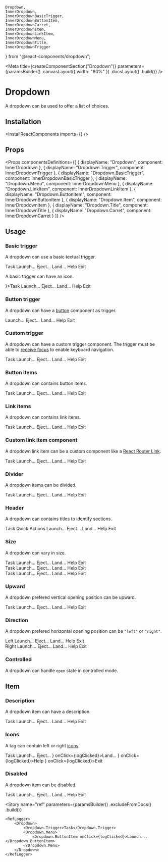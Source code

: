     Dropdown,
    InnerDropdown,
    InnerDropdownBasicTrigger,
    InnerDropdownButtonItem,
    InnerDropdownCarret,
    InnerDropdownItem,
    InnerDropdownLinkItem,
    InnerDropdownMenu,
    InnerDropdownTitle,
    InnerDropdownTrigger
} from "@react-components/dropdown";

<Meta
    title={createComponentSection("Dropdown")}
    parameters={paramsBuilder()
        .canvasLayout({ width: "80%" })
        .docsLayout(<ReactComponentsLayout sourcePath="/packages/react-components/src/dropdown" />)
        .build()}
/>

# Dropdown

A dropdown can be used to offer a list of choices.

## Installation

<InstallReactComponents imports={<Imports />} />

## Props

<Props
    componentsDefinitions={[
        { displayName: "Dropdown", component: InnerDropdown },
        { displayName: "Dropdown.Trigger", component: InnerDropdownTrigger },
        { displayName: "Dropdown.BasicTrigger", component: InnerDropdownBasicTrigger },
        { displayName: "Dropdown.Menu", component: InnerDropdownMenu },
        { displayName: "Dropdown.LinkItem", component: InnerDropdownLinkItem },
        { displayName: "Dropdown.ButtonItem", component: InnerDropdownButtonItem },
        { displayName: "Dropdown.Item", component: InnerDropdownItem },
        { displayName: "Dropdown.Title", component: InnerDropdownTitle },
        { displayName: "Dropdown.Carret", component: InnerDropdownCarret }
    ]}
/>

## Usage

### Basic trigger

A dropdown can use a basic textual trigger.

<Preview>
    <Story name="basic trigger">
        <Dropdown>
            <Dropdown.BasicTrigger>Task</Dropdown.BasicTrigger>
            <Dropdown.Menu>
                <Dropdown.ButtonItem onClick={logClicked}>Launch...</Dropdown.ButtonItem>
                <Dropdown.ButtonItem onClick={logClicked}>Eject...</Dropdown.ButtonItem>
                <Dropdown.ButtonItem onClick={logClicked}>Land...</Dropdown.ButtonItem>
                <Dropdown.ButtonItem onClick={logClicked}>Help</Dropdown.ButtonItem>
                <Dropdown.ButtonItem onClick={logClicked}>Exit</Dropdown.ButtonItem>
            </Dropdown.Menu>
        </Dropdown>
    </Story>
</Preview>

A basic trigger can have an icon.

<Preview>
    <Story name="basic trigger with icon">
        <Dropdown>
            <Dropdown.BasicTrigger icon={<FolderIcon />}>Task</Dropdown.BasicTrigger>
            <Dropdown.Menu>
                <Dropdown.ButtonItem onClick={logClicked}>Launch...</Dropdown.ButtonItem>
                <Dropdown.ButtonItem onClick={logClicked}>Eject...</Dropdown.ButtonItem>
                <Dropdown.ButtonItem onClick={logClicked}>Land...</Dropdown.ButtonItem>
                <Dropdown.ButtonItem onClick={logClicked}>Help</Dropdown.ButtonItem>
                <Dropdown.ButtonItem onClick={logClicked}>Exit</Dropdown.ButtonItem>
            </Dropdown.Menu>
        </Dropdown>
    </Story>
</Preview>

### Button trigger

A dropdown can have a [button](?path=/docs/components-button--default-story) component as trigger.

<Preview>
    <Story name="button trigger">
        <Dropdown>
            <Dropdown.Trigger as={IconButton} color="secondary" shape="circular">
                <VerticalDotsIcon />
            </Dropdown.Trigger>
            <Dropdown.Menu>
                <Dropdown.ButtonItem onClick={logClicked}>Launch...</Dropdown.ButtonItem>
                <Dropdown.ButtonItem onClick={logClicked}>Eject...</Dropdown.ButtonItem>
                <Dropdown.ButtonItem onClick={logClicked}>Land...</Dropdown.ButtonItem>
                <Dropdown.ButtonItem onClick={logClicked}>Help</Dropdown.ButtonItem>
                <Dropdown.ButtonItem onClick={logClicked}>Exit</Dropdown.ButtonItem>
            </Dropdown.Menu>
        </Dropdown>
    </Story>
</Preview>

### Custom trigger

A dropdown can have a custom trigger component. The trigger must be able to [receive focus](https://developer.mozilla.org/en-US/docs/Web/Accessibility/Understanding_WCAG/Keyboard) to enable keyboard navigation.

<Preview>
    <Story name="custom trigger">
        <Dropdown>
            <Dropdown.Trigger as={CustomTrigger}>
                Task
            </Dropdown.Trigger>
            <Dropdown.Menu>
                <Dropdown.ButtonItem onClick={logClicked}>Launch...</Dropdown.ButtonItem>
                <Dropdown.ButtonItem onClick={logClicked}>Eject...</Dropdown.ButtonItem>
                <Dropdown.ButtonItem onClick={logClicked}>Land...</Dropdown.ButtonItem>
                <Dropdown.ButtonItem onClick={logClicked}>Help</Dropdown.ButtonItem>
                <Dropdown.ButtonItem onClick={logClicked}>Exit</Dropdown.ButtonItem>
            </Dropdown.Menu>
        </Dropdown>
    </Story>
</Preview>

<CustomTriggerCode />

### Button items

A dropdown can contains button items.

<Preview>
    <Story name="button items">
        <Dropdown>
            <Dropdown.BasicTrigger>Task</Dropdown.BasicTrigger>
            <Dropdown.Menu>
                <Dropdown.ButtonItem onClick={logClicked}>Launch...</Dropdown.ButtonItem>
                <Dropdown.ButtonItem onClick={logClicked}>Eject...</Dropdown.ButtonItem>
                <Dropdown.ButtonItem onClick={logClicked}>Land...</Dropdown.ButtonItem>
                <Dropdown.ButtonItem onClick={logClicked}>Help</Dropdown.ButtonItem>
                <Dropdown.ButtonItem onClick={logClicked}>Exit</Dropdown.ButtonItem>
            </Dropdown.Menu>
        </Dropdown>
    </Story>
</Preview>

### Link items

A dropdown can contains link items.

<Preview>
    <Story name="link items">
        <Dropdown>
            <Dropdown.BasicTrigger>Task</Dropdown.BasicTrigger>
            <Dropdown.Menu>
                <Dropdown.LinkItem href="https://www.sharegate.com" target="_blank">Launch...</Dropdown.LinkItem>
                <Dropdown.LinkItem href="https://www.sharegate.com" target="_blank">Eject...</Dropdown.LinkItem>
                <Dropdown.LinkItem href="https://www.sharegate.com" target="_blank">Land...</Dropdown.LinkItem>
                <Dropdown.LinkItem href="https://www.sharegate.com" target="_blank">Help</Dropdown.LinkItem>
                <Dropdown.LinkItem href="https://www.sharegate.com" target="_blank">Exit</Dropdown.LinkItem>
            </Dropdown.Menu>
        </Dropdown>
    </Story>
</Preview>

### Custom link item component

A dropdown link item can be a custom component like a [React Router Link](https://reacttraining.com/react-router/web/api/Link).

<Preview>
    <Story name="link component">
        <Dropdown>
            <Dropdown.BasicTrigger>Task</Dropdown.BasicTrigger>
            <Dropdown.Menu>
                <Dropdown.LinkItem as={CustomLink} href="https://www.sharegate.com" target="_blank">Launch...</Dropdown.LinkItem>
                <Dropdown.LinkItem as={CustomLink} href="https://www.sharegate.com" target="_blank">Eject...</Dropdown.LinkItem>
                <Dropdown.LinkItem as={CustomLink} href="https://www.sharegate.com" target="_blank">Land...</Dropdown.LinkItem>
                <Dropdown.LinkItem as={CustomLink} href="https://www.sharegate.com" target="_blank">Help</Dropdown.LinkItem>
                <Dropdown.LinkItem as={CustomLink} href="https://www.sharegate.com" target="_blank">Exit</Dropdown.LinkItem>
            </Dropdown.Menu>
        </Dropdown>
    </Story>
</Preview>

### Divider

A dropdown items can be divided.

<Preview>
    <Story name="divider">
        <Dropdown>
            <Dropdown.BasicTrigger>Task</Dropdown.BasicTrigger>
            <Dropdown.Menu>
                <Dropdown.ButtonItem onClick={logClicked}>Launch...</Dropdown.ButtonItem>
                <Dropdown.ButtonItem onClick={logClicked}>Eject...</Dropdown.ButtonItem>
                <Dropdown.ButtonItem onClick={logClicked}>Land...</Dropdown.ButtonItem>
                <Dropdown.Divider />
                <Dropdown.ButtonItem onClick={logClicked}>Help</Dropdown.ButtonItem>
                <Dropdown.ButtonItem onClick={logClicked}>Exit</Dropdown.ButtonItem>
            </Dropdown.Menu>
        </Dropdown>
    </Story>
</Preview>

### Header

A dropdown can contains titles to identify sections.

<Preview>
    <Story name="header">
        <Dropdown>
            <Dropdown.BasicTrigger>Task</Dropdown.BasicTrigger>
            <Dropdown.Menu>
                <Dropdown.Header>Quick Actions</Dropdown.Header>
                <Dropdown.ButtonItem onClick={logClicked}>Launch...</Dropdown.ButtonItem>
                <Dropdown.ButtonItem onClick={logClicked}>Eject...</Dropdown.ButtonItem>
                <Dropdown.ButtonItem onClick={logClicked}>Land...</Dropdown.ButtonItem>
                <Dropdown.ButtonItem onClick={logClicked}>Help</Dropdown.ButtonItem>
                <Dropdown.ButtonItem onClick={logClicked}>Exit</Dropdown.ButtonItem>
            </Dropdown.Menu>
        </Dropdown>
    </Story>
</Preview>

### Size

A dropdown can vary in size.

<Preview>
    <Story name="size">
        <div className="flex">
            <div className="mr12">
                <Dropdown size="sm">
                    <Dropdown.BasicTrigger>Task</Dropdown.BasicTrigger>
                    <Dropdown.Menu>
                        <Dropdown.ButtonItem onClick={logClicked}>Launch...</Dropdown.ButtonItem>
                        <Dropdown.ButtonItem onClick={logClicked}>Eject...</Dropdown.ButtonItem>
                        <Dropdown.ButtonItem onClick={logClicked}>Land...</Dropdown.ButtonItem>
                        <Dropdown.ButtonItem onClick={logClicked}>Help</Dropdown.ButtonItem>
                        <Dropdown.ButtonItem onClick={logClicked}>Exit</Dropdown.ButtonItem>
                    </Dropdown.Menu>
                </Dropdown>
            </div>
            <div className="mr12">
                <Dropdown>
                    <Dropdown.BasicTrigger>Task</Dropdown.BasicTrigger>
                    <Dropdown.Menu>
                        <Dropdown.ButtonItem onClick={logClicked}>Launch...</Dropdown.ButtonItem>
                        <Dropdown.ButtonItem onClick={logClicked}>Eject...</Dropdown.ButtonItem>
                        <Dropdown.ButtonItem onClick={logClicked}>Land...</Dropdown.ButtonItem>
                        <Dropdown.ButtonItem onClick={logClicked}>Help</Dropdown.ButtonItem>
                        <Dropdown.ButtonItem onClick={logClicked}>Exit</Dropdown.ButtonItem>
                    </Dropdown.Menu>
                </Dropdown>
            </div>
            <div>
                <Dropdown size="lg">
                    <Dropdown.BasicTrigger>Task</Dropdown.BasicTrigger>
                    <Dropdown.Menu>
                        <Dropdown.ButtonItem onClick={logClicked}>Launch...</Dropdown.ButtonItem>
                        <Dropdown.ButtonItem onClick={logClicked}>Eject...</Dropdown.ButtonItem>
                        <Dropdown.ButtonItem onClick={logClicked}>Land...</Dropdown.ButtonItem>
                        <Dropdown.ButtonItem onClick={logClicked}>Help</Dropdown.ButtonItem>
                        <Dropdown.ButtonItem onClick={logClicked}>Exit</Dropdown.ButtonItem>
                    </Dropdown.Menu>
                </Dropdown>
            </div>
        </div>
    </Story>
</Preview>

### Upward

A dropdown prefered vertical opening position can be upward.

<Preview>
    <Story name="upward">
        <Dropdown upward>
            <Dropdown.BasicTrigger>Task</Dropdown.BasicTrigger>
            <Dropdown.Menu>
                <Dropdown.ButtonItem onClick={logClicked}>Launch...</Dropdown.ButtonItem>
                <Dropdown.ButtonItem onClick={logClicked}>Eject...</Dropdown.ButtonItem>
                <Dropdown.ButtonItem onClick={logClicked}>Land...</Dropdown.ButtonItem>
                <Dropdown.ButtonItem onClick={logClicked}>Help</Dropdown.ButtonItem>
                <Dropdown.ButtonItem onClick={logClicked}>Exit</Dropdown.ButtonItem>
            </Dropdown.Menu>
        </Dropdown>
    </Story>
</Preview>

### Direction

A dropdown prefered horizontal opening position can be `"left"` or `"right"`.

<Preview>
    <Story name="direction">
        <div className="flex">
            <div className="mr12">
                <Dropdown direction="left">
                    <Dropdown.BasicTrigger>Left</Dropdown.BasicTrigger>
                    <Dropdown.Menu>
                        <Dropdown.ButtonItem onClick={logClicked}>Launch...</Dropdown.ButtonItem>
                        <Dropdown.ButtonItem onClick={logClicked}>Eject...</Dropdown.ButtonItem>
                        <Dropdown.ButtonItem onClick={logClicked}>Land...</Dropdown.ButtonItem>
                        <Dropdown.ButtonItem onClick={logClicked}>Help</Dropdown.ButtonItem>
                        <Dropdown.ButtonItem onClick={logClicked}>Exit</Dropdown.ButtonItem>
                    </Dropdown.Menu>
                </Dropdown>
            </div>
            <div>
                <Dropdown direction="right">
                    <Dropdown.BasicTrigger>Right</Dropdown.BasicTrigger>
                    <Dropdown.Menu>
                        <Dropdown.ButtonItem onClick={logClicked}>Launch...</Dropdown.ButtonItem>
                        <Dropdown.ButtonItem onClick={logClicked}>Eject...</Dropdown.ButtonItem>
                        <Dropdown.ButtonItem onClick={logClicked}>Land...</Dropdown.ButtonItem>
                        <Dropdown.ButtonItem onClick={logClicked}>Help</Dropdown.ButtonItem>
                        <Dropdown.ButtonItem onClick={logClicked}>Exit</Dropdown.ButtonItem>
                    </Dropdown.Menu>
                </Dropdown>
            </div>
        </div>
    </Story>
</Preview>

### Controlled

A dropdown can handle `open` state in controlled mode.

<FilePreview filePath="/dropdown/stories/ControlledDropdown">
    <ControlledDropdown />
</FilePreview>

## Item

### Description

A dropdown item can have a description.

<Preview>
    <Story name="item description">
        <Dropdown>
            <Dropdown.BasicTrigger>Task</Dropdown.BasicTrigger>
            <Dropdown.Menu>
                <Dropdown.ButtonItem description="ctrl + l" onClick={logClicked}>Launch...</Dropdown.ButtonItem>
                <Dropdown.ButtonItem description="ctrl + e" onClick={logClicked}>Eject...</Dropdown.ButtonItem>
                <Dropdown.ButtonItem description="ctrl + shift + l" onClick={logClicked}>Land...</Dropdown.ButtonItem>
                <Dropdown.ButtonItem description="ctrl + h" onClick={logClicked}>Help</Dropdown.ButtonItem>
                <Dropdown.ButtonItem description="ctrl + alt + del" onClick={logClicked}>Exit</Dropdown.ButtonItem>
            </Dropdown.Menu>
        </Dropdown>
    </Story>
</Preview>

### Icons

A tag can contain left or right [icons](?path=/docs/materials-icons--page).

<Preview>
    <Story name="item icon">
        <Dropdown>
            <Dropdown.BasicTrigger>Task</Dropdown.BasicTrigger>
            <Dropdown.Menu>
                <Dropdown.ButtonItem onClick={logClicked}>Launch...</Dropdown.ButtonItem>
                <Dropdown.ButtonItem onClick={logClicked}>Eject...</Dropdown.ButtonItem>
                <Dropdown.ButtonItem iconLeft={<IconGroup><WarningIcon /><InfoIcon /></IconGroup>} onClick={logClicked}>Land...</Dropdown.ButtonItem>
                <Dropdown.ButtonItem iconLeft={<HelpIcon />} onClick={logClicked}>Help</Dropdown.ButtonItem>
                <Dropdown.ButtonItem iconRight={<SignoutIcon />} onClick={logClicked}>Exit</Dropdown.ButtonItem>
            </Dropdown.Menu>
        </Dropdown>
    </Story>
</Preview>

### Disabled

A dropdown item can be disabled.

<Preview>
    <Story name="item disabled">
        <Dropdown>
            <Dropdown.BasicTrigger>Task</Dropdown.BasicTrigger>
            <Dropdown.Menu>
                <Dropdown.ButtonItem onClick={logClicked}>Launch...</Dropdown.ButtonItem>
                <Dropdown.ButtonItem disabled onClick={logClicked}>Eject...</Dropdown.ButtonItem>
                <Dropdown.ButtonItem disabled onClick={logClicked}>Land...</Dropdown.ButtonItem>
                <Dropdown.ButtonItem onClick={logClicked}>Help</Dropdown.ButtonItem>
                <Dropdown.ButtonItem onClick={logClicked}>Exit</Dropdown.ButtonItem>
            </Dropdown.Menu>
        </Dropdown>
    </Story>
</Preview>

<Story
    name="ref"
    parameters={paramsBuilder()
        .excludeFromDocs()
        .build()}
>
    <RefLogger>
        <Dropdown>
            <Dropdown.Trigger>Task</Dropdown.Trigger>
            <Dropdown.Menu>
                <Dropdown.ButtonItem onClick={logClicked}>Launch...</Dropdown.ButtonItem>
            </Dropdown.Menu>
        </Dropdown>
    </RefLogger>
</Story>

